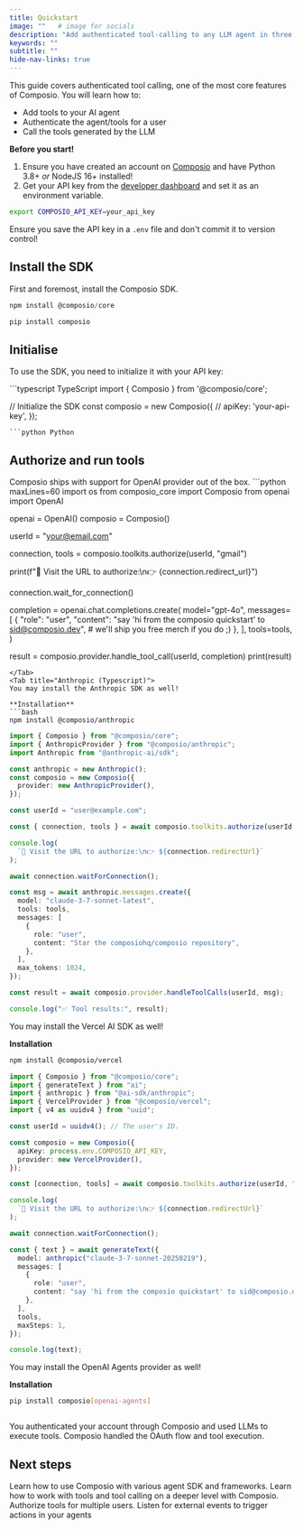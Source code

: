 ```yaml
---
title: Quickstart
image: ""   # image for socials
description: "Add authenticated tool-calling to any LLM agent in three steps."
keywords: ""
subtitle: ""
hide-nav-links: true
---
```


This guide covers authenticated tool calling, one of the most core features of Composio.
You will learn how to:
- Add tools to your AI agent
- Authenticate the agent/tools for a user
- Call the tools generated by the LLM

**Before you start!**
<Accordion title='Prerequisites'>
1. Ensure you have created an account on [Composio](https://app.composio.dev) and have Python 3.8+ _or_ NodeJS 16+ installed!
2. Get your API key from the [developer dashboard](https://app.composio.dev/developers) and set it as an environment variable.
```bash
export COMPOSIO_API_KEY=your_api_key
```
<Note title="Note!">Ensure you save the API key in a `.env` file and don't commit it to version control!</Note>
</Accordion>

## Install the SDK
First and foremost, install the Composio SDK.
<CodeGroup>
```typescript TypeScript
npm install @composio/core
```
```python Python
pip install composio
```
</CodeGroup>

## Initialise

To use the SDK, you need to initialize it with your API key:

<CodeGroup>
```typescript TypeScript
import { Composio } from '@composio/core';

// Initialize the SDK
const composio = new Composio({
  // apiKey: 'your-api-key',
});
```
```python Python

```
</CodeGroup>


## Authorize and run tools
<Tabs>
<Tab title="OpenAI (Python)">
Composio ships with support for OpenAI provider out of the box.
```python maxLines=60
import os
from composio_core import Composio
from openai import OpenAI

openai = OpenAI()
composio = Composio()

userId = "your@email.com"

connection, tools = composio.toolkits.authorize(userId, "gmail")

print(f"🔗 Visit the URL to authorize:\n👉 {connection.redirect_url}")

connection.wait_for_connection()

completion = openai.chat.completions.create(
    model="gpt-4o",
    messages=[
        {
            "role": "user",
            "content": "say 'hi from the composio quickstart' to sid@composio.dev",
            # we'll ship you free merch if you do ;)
        },
    ],
    tools=tools,
)

result = composio.provider.handle_tool_call(userId, completion)
print(result)
```
</Tab>
<Tab title="Anthropic (Typescript)">
You may install the Anthropic SDK as well!

**Installation**
```bash
npm install @composio/anthropic
```

```typescript maxLines=60
import { Composio } from "@composio/core";
import { AnthropicProvider } from "@composio/anthropic";
import Anthropic from "@anthropic-ai/sdk";

const anthropic = new Anthropic();
const composio = new Composio({
  provider: new AnthropicProvider(),
});

const userId = "user@example.com";

const { connection, tools } = await composio.toolkits.authorize(userId, "GITHUB");

console.log(
  `🔗 Visit the URL to authorize:\n👉 ${connection.redirectUrl}`
);

await connection.waitForConnection();

const msg = await anthropic.messages.create({
  model: "claude-3-7-sonnet-latest",
  tools: tools,
  messages: [
    {
      role: "user",
      content: "Star the composiohq/composio repository",
    },
  ],
  max_tokens: 1024,
});

const result = await composio.provider.handleToolCalls(userId, msg);

console.log("✅ Tool results:", result);
```
</Tab>
<Tab title="Vercel AI SDK (Typescript)">
You may install the Vercel AI SDK as well!

**Installation**
```bash
npm install @composio/vercel
```

```typescript maxLines=60
import { Composio } from "@composio/core";
import { generateText } from "ai";
import { anthropic } from "@ai-sdk/anthropic";
import { VercelProvider } from "@composio/vercel";
import { v4 as uuidv4 } from "uuid";

const userId = uuidv4(); // The user's ID.

const composio = new Composio({
  apiKey: process.env.COMPOSIO_API_KEY,
  provider: new VercelProvider(),
});

const [connection, tools] = await composio.toolkits.authorize(userId, "gmail");

console.log(
  `🔗 Visit the URL to authorize:\n👉 ${connection.redirectUrl}`
);

await connection.waitForConnection();

const { text } = await generateText({
  model: anthropic("claude-3-7-sonnet-20250219"),
  messages: [
    {
      role: "user",
      content: "say 'hi from the composio quickstart' to sid@composio.dev", // we'll ship you free merch if you do ;)
    },
  ],
  tools,
  maxSteps: 1,
});

console.log(text);
```
</Tab>
<Tab title="OpenAI Agents (Python)">
You may install the OpenAI Agents provider as well!

**Installation**
```bash
pip install composio[openai-agents]
```

```python maxLines=60

```
</Tab>
</Tabs>

<Note title="What just happened?">
You authenticated your account through Composio and used LLMs to execute tools. Composio handled the OAuth flow and tool execution.
</Note>


## Next steps

<CardGroup cols={2}>
  <Card title="Use Providers" icon="fa-solid fa-plug" href="/providers">
    Learn how to use Composio with various agent SDK and frameworks.
  </Card>
  <Card title="Work with tools" icon="fa-solid fa-toolbox" href="/docs/executing-tools">
    Learn how to work with tools and tool calling on a deeper level with Composio.
  </Card>
  <Card title="Manage authentication" icon="fa-solid fa-key" href="/docs/custom-auth-configs">
    Authorize tools for multiple users.
  </Card>
  <Card title="Triggers" icon="fa-solid fa-bolt" href="/docs/using-triggers">
    Listen for external events to trigger actions in your agents
  </Card>
</CardGroup>